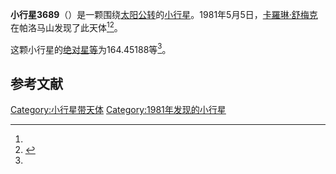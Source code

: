 {{Infobox planet
| bgcolour = #FFFFC0
| name = 3689 Yeates
| symbol = 
| image = 
| caption = 
| discovery = yes
| discovery_ref = 
| discoverer = [[卡羅琳·舒梅克|卡羅琳·舒梅克]]
| discovery_site = [[帕洛马山|帕洛马山]] 
| discovered = 1981年5月5日
| designations = yes
| mp_name = 
| named_after = 
| alt_names = 1981 JJ2/ 1929 UM / 1958 UD / 1963 TB1 / 1968 UA3 / 1973 UE2 / 1978 WH / 1986 JY
| mp_category = [[主带小行星|主带小行星]]
| orbit_ref = <ref name="a">[http://ssd.jpl.nasa.gov/sbdb.cgi?sstr=3689 3689 Yeates] {{Wayback|url=http://ssd.jpl.nasa.gov/sbdb.cgi?sstr=3689 |date=20200917222438 }}，小行星數據庫瀏覽器（JPL Small-Body Database Browser）－[[美国国家航空航天局|美国国家航空航天局]]喷气推进实验室</ref>
| epoch = 2456400.5 (2013年4月18日更新)
| aphelion = {{convert|3.1185150|AU|km|3|abbr=on|lk=out}}
| perihelion = {{convert|2.6464198|AU|km|3|abbr=on}}
| semimajor = {{convert|2.8824674|AU|km|3|abbr=on}}
| eccentricity = 0.0818908
| period = 1787.495841 [[日|日]]<br />4.89[[儒略年|儒略年]]
| avg_speed = 
| inclination = 9.33874
| asc_node = 202.34613
| mean_anomaly = 
| arg_peri = 164.45188
| satellites = 
| physical_characteristics = yes
| dimensions = 
| mass = 
| density = 
| surface_grav = 
| escape_velocity = 
| sidereal_day = 
| axial_tilt = 
| pole_ecliptic_lat = 
| pole_ecliptic_lon = 
| albedo = 
| temperatures= 
| temp_name1 = 
| mean_temp_1 = 
| max_temp_1 = 
| temp_name2 = 
| max_temp_2 = 
| spectral_type = 
| abs_magnitude = 164.45188
}}

'''小行星3689'''（{{lang-en|3689 Yeates}}）是一颗围绕[[太阳|太阳]][[公转|公转]]的[[小行星|小行星]]。1981年5月5日，[[卡羅琳·舒梅克|卡羅琳·舒梅克]]在帕洛马山发现了此天体<ref name="a" /><ref>{{cite news|title=小行星列表|url=http://cfa-www.harvard.edu/iau/lists/NumberedMPs.txt|accessdate=2013-07-08|newspaper=哈佛大学|archive-date=2008-05-17|archive-url=https://web.archive.org/web/20080517010638/http://cfa-www.harvard.edu/iau/lists/NumberedMPs.txt|dead-url=no}}</ref>。

这颗小行星的[[绝对星等|绝对星等]]为164.45188等<ref name="a" />。

==参考文献==
{{reflist}}
{{Minor Planet Number|[[小行星3688|小行星3688]]|[[小行星3690|小行星3690]]}}

{{小天体}}

[[Category:小行星带天体|Category:小行星带天体]]
[[Category:1981年发现的小行星|Category:1981年发现的小行星]]

{{asteroid-stub}}
